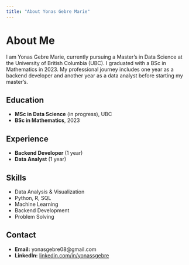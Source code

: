 ```yaml
---
title: "About Yonas Gebre Marie"
---
```



# About Me

I am Yonas Gebre Marie, currently pursuing a Master's in Data Science at the University of British Columbia (UBC). I graduated with a BSc in Mathematics in 2023. My professional journey includes one year as a backend developer and another year as a data analyst before starting my master's.

## Education
- **MSc in Data Science** (in progress), UBC
- **BSc in Mathematics**, 2023

## Experience
- **Backend Developer** (1 year)
- **Data Analyst** (1 year)

## Skills
- Data Analysis & Visualization
- Python, R, SQL
- Machine Learning
- Backend Development
- Problem Solving

## Contact
- **Email:** yonasgebre08@gmail.com
- **LinkedIn:** [linkedin.com/in/yonassgebre](https://linkedin.com/in/yonassgebre)
